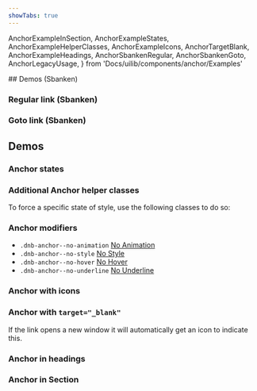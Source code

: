 ```yaml
---
showTabs: true
---
```


  AnchorExampleInSection,
  AnchorExampleStates,
  AnchorExampleHelperClasses,
  AnchorExampleIcons,
  AnchorTargetBlank,
  AnchorExampleHeadings,
  AnchorSbankenRegular,
  AnchorSbankenGoto,
  AnchorLegacyUsage,
} from 'Docs/uilib/components/anchor/Examples'

<VisibilityByTheme visible="sbanken">
## Demos (Sbanken)

### Regular link (Sbanken)

<AnchorSbankenRegular />

### Goto link (Sbanken)

<AnchorSbankenGoto />
</VisibilityByTheme>

## Demos

### Anchor states

<AnchorExampleStates />

### Additional Anchor helper classes

To force a specific state of style, use the following classes to do so:

<AnchorExampleHelperClasses />

### Anchor modifiers

- `.dnb-anchor--no-animation` <a href="/uilib/components/anchor" className="dnb-anchor dnb-anchor--no-animation">No Animation</a>
- `.dnb-anchor--no-style` <a href="/uilib/components/anchor" className="dnb-anchor dnb-anchor--no-style">No Style</a>
- `.dnb-anchor--no-hover` <a href="/uilib/components/anchor" className="dnb-anchor dnb-anchor--no-hover">No Hover</a>
- `.dnb-anchor--no-underline` <a href="/uilib/components/anchor" className="dnb-anchor dnb-anchor--no-underline">No Underline</a>

### Anchor with icons

<AnchorExampleIcons />

### Anchor with `target="_blank"`

If the link opens a new window it will automatically get an icon to indicate this.

<AnchorTargetBlank />

### Anchor in headings

<AnchorExampleHeadings />

### Anchor in Section

<AnchorExampleInSection />

<AnchorLegacyUsage />